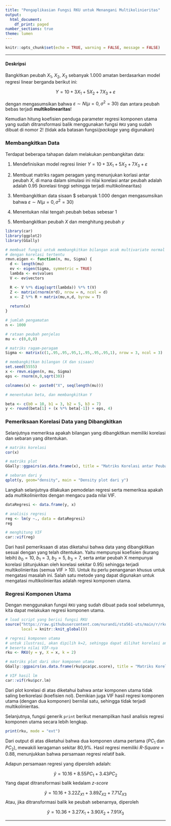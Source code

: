 ```yaml
---
title: "Pengaplikasian Fungsi RKU untuk Menangani Multikolinieritas"
output: 
  html_document:
    df_print: paged
number_sections: true
theme: lumen
---
```


```r
knitr::opts_chunk$set(echo = TRUE, warning = FALSE, message = FALSE)
```

---

#### Deskripsi

Bangkitkan peubah $X_1$, $X_2$, $X_3$ sebanyak 1.000 amatan berdasarkan model regresi
linear berganda berikut ini:

$$
Y = 10 + 3X_1 + 5X_2 + 7X_3 + \varepsilon
$$

dengan mengasumsikan bahwa $\varepsilon \sim N(\mu = 0, \sigma^2 = 30)$
dan antara peubah bebas terjadi **multikolinearitas**! 

Kemudian hitung koefisien penduga parameter regresi komponen utama yang sudah ditransformasi balik menggunakan fungsi `RKU` yang sudah dibuat di nomor 2! (tidak ada batasan fungsi/*package* yang digunakan)

### Membangkitkan Data 

Terdapat beberapa tahapan dalam melakukan pembangkitan data:

1. Mendefinisikan model regresi linier $Y = 10 + 3X_1 + 5X_2 + 7X_3 + \varepsilon$

2. Membuat matriks ragam peragam yang menunjukan korlasi antar peubah $X$, di mana dalam simulasi ini nilai korelasi antar peubah adalah adalah 0.95 (korelasi tinggi sehingga terjadi multikolinearitas)

3. Membangkitkan data sisaan \varepsilon$ sebanyak 1.000 dengan mengasumsikan bahwa $\varepsilon \sim N(\mu = 0, \sigma^2 = 30)$

4. Menentukan nilai tengah peubah bebas sebesar 1

5. Membangkitkan peubah $X$ dan menghitung peubah $y$


```r
library(car)
library(ggplot2)
library(GGally)
```


```r
# membuat fungsi untuk membangkitkan bilangan acak multivariate normal
# dengan korelasi tertentu
rmvn.eigen <- function(n, mu, Sigma) {
  d <- length(mu)
  ev <- eigen(Sigma, symmetric = TRUE)
  lambda <- ev$values
  V <- ev$vectors

  R <- V %*% diag(sqrt(lambda)) %*% t(V)
  Z <- matrix(rnorm(n*d), nrow = n, ncol = d)
  x <- Z %*% R + matrix(mu,n,d, byrow = T)
  
  return(x)
}
```

```r
# jumlah pengamatan
n <- 1000

# rataan peubah penjelas
mu <- c(0,0,0)

# matriks ragam-peragam
Sigma <- matrix(c(1,.95,.95,.95,1,.95,.95,.95,1), nrow = 3, ncol = 3)

# membangkitkan bilangan (X dan sisaan)
set.seed(5555)
x <- rmvn.eigen(n, mu, Sigma)
eps <- rnorm(n,0,sqrt(30))

colnames(x) <- paste0("X", seq(length(mu)))
```

```r
# menentukan beta, dan membangkitkan Y

beta <- c(b0 = 10, b1 = 3, b2 = 5, b3 = 7)
y <- round(beta[1] + (x %*% beta[-1]) + eps, 4)
```


### Pemeriksaan Korelasi Data yang Dibangkitkan

Selanjutnya memeriksa apakah bilangan yang dibangkitkan memiliki korelasi dan sebaran yang ditentukan.

```r
# matriks korelasi
cor(x)
```

```r
# matriks plot
GGally::ggpairs(as.data.frame(x), title = "Matriks Korelasi antar Peubah X")
```

```r
# sebaran dari y
qplot(y, geom="density", main = "Density plot dari y")
```

Langkah selanjutnya dilakukan pemodelan regresi serta memeriksa apakah ada *multikolinieritas* dengan mengacu pada nilai VIF.

```r
dataRegresi <- data.frame(y, x) 

# analisis regresi
reg <- lm(y ~., data = dataRegresi)
reg

# menghitung VIF
car::vif(reg)
```

Dari hasil pemeriksaan di atas diketahui bahwa data yang dibangkitkan sesuai dengan yang telah ditentukan. Yaitu mempunyai koefisien (kurang lebih) $b_0 = 10$, $b_1 = 3$, $b_2 = 5$, $b_3 = 7$, serta antar peubah X mempunyai korelasi (ditunjukkan oleh korelasi sekitar 0.95) sehingga terjadi multikolinieritas (semua VIF > 10). Untuk itu perlu penanganan khusus untuk mengatasi masalah ini. Salah satu metode yang dapat digunakan untuk mengatasi multikolinieritas adalah regresi komponen utama.


### Regresi Komponen Utama

Dengan menggunakan fungsi `RKU` yang sudah dibuat pada soal sebelumnya, kita dapat melakukan regresi komponen utama.

```r
# load script yang berisi fungsi RKU
source("https://raw.githubusercontent.com/nurandi/sta561-uts/main/r/rku.R", 
       local = knitr::knit_global())
```


```r
# regresi komponen utama
# untuk ilustrasi, akan dipilih k=2, sehingga dapat dilihat korelasi antar peubah X
# beserta nilai VIF-nya
rku <- RKU(y = y, X = x, k = 2)
```

```r
# matriks plot dari skor komponen utama
GGally::ggpairs(as.data.frame(rku$pca$pc.score), title = "Matriks Korelasi antar Komponen Utama")

# VIF hasil lm
car::vif(rku$pcr.lm)
```

Dari plot korelasi di atas diketahui bahwa antar komponen utama tidak saling berkorelasi (koefisien nol). Demikian juga VIF hasil regresi komponen utama (dengan dua komponen) bernilai satu, sehingga tidak terjadi multikolinieritas. 

Selanjutnya, fungsi generik `print` berikut menampilkan hasil analisis regresi komponen utama secara lebih lengkap.

```r
print(rku, mode = "ext")
```

Dari output di atas diketahui bahwa dua komponen utama pertama ($PC_1$ dan $PC_2$), mewakili keragaman sekitar 80,9%. Hasil regresi memiliki *R-Square* = 0.88, menunjukkan bahwa persamaan regresi relatif baik.

Adapun persamaan regresi yang diperoleh adalah:

$$
\hat{y} = 10.16 + 8.55PC_1 + 3.43PC_2
$$
Yang dapat ditransformasi balik kedalam *z-score*

$$
\hat{y} = 10.16 + 3.22Z_{X1} + 3.89Z_{X2} + 7.71Z_{X3}
$$
Atau, jika ditransformasi balik ke peubah sebenarnya, diperoleh

$$
\hat{y} = 10.36 + 3.27X_1 + 3.90X_2 + 7.91X_3
$$


---






